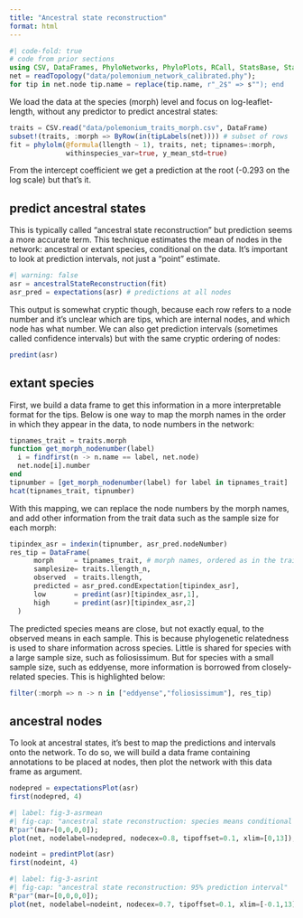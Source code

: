 ```yaml
---
title: "Ancestral state reconstruction"
format: html
---
```


```julia
#| code-fold: true
# code from prior sections
using CSV, DataFrames, PhyloNetworks, PhyloPlots, RCall, StatsBase, StatsModels
net = readTopology("data/polemonium_network_calibrated.phy");
for tip in net.node tip.name = replace(tip.name, r"_2$" => s""); end
```

We load the data at the species (morph) level and focus on log-leaflet-length,
without any predictor to predict ancestral states:
```julia
traits = CSV.read("data/polemonium_traits_morph.csv", DataFrame)
subset!(traits, :morph => ByRow(in(tipLabels(net)))) # subset of rows
fit = phylolm(@formula(llength ~ 1), traits, net; tipnames=:morph,
              withinspecies_var=true, y_mean_std=true)
```

From the intercept coefficient we get a prediction at the root
(-0.293 on the log scale) but that's it.

## predict ancestral states

This is typically called "ancestral state reconstruction" but prediction
seems a more accurate term. This technique estimates the mean of
nodes in the network: ancestral or extant species, conditional on the data.
It's important to look at prediction intervals, not just a "point" estimate.

```julia
#| warning: false
asr = ancestralStateReconstruction(fit)
asr_pred = expectations(asr) # predictions at all nodes
```

This output is somewhat cryptic though, because each row refers to a node
number and it's unclear which are tips, which are internal nodes, and
which node has what number.
We can also get prediction intervals (sometimes called confidence intervals)
but with the same cryptic ordering of nodes:
```julia
predint(asr)
```

## extant species

First, we build a data frame to get this information in a more interpretable
format for the tips. Below is one way to map the morph names in the
order in which they appear in the data, to node numbers in the network:

```julia
tipnames_trait = traits.morph
function get_morph_nodenumber(label)
  i = findfirst(n -> n.name == label, net.node)
  net.node[i].number
end
tipnumber = [get_morph_nodenumber(label) for label in tipnames_trait]
hcat(tipnames_trait, tipnumber)
```

With this mapping, we can replace the node numbers by the morph names,
and add other information from the trait data such as
the sample size for each morph:
```julia
tipindex_asr = indexin(tipnumber, asr_pred.nodeNumber)
res_tip = DataFrame(
      morph     = tipnames_trait, # morph names, ordered as in the trait data frame
      samplesize= traits.llength_n,
      observed  = traits.llength,
      predicted = asr_pred.condExpectation[tipindex_asr],
      low       = predint(asr)[tipindex_asr,1],
      high      = predint(asr)[tipindex_asr,2]
  )
```

The predicted species means are close, but not exactly equal, to the observed
means in each sample. This is because phylogenetic relatedness is used
to share information across species. Little is shared for species with a large
sample size, such as foliosissimum. But for species with a small sample size,
such as eddyense, more information is borrowed from closely-related species.
This is highlighted below:
```julia
filter(:morph => n -> n in ["eddyense","foliosissimum"], res_tip)
```

## ancestral nodes

To look at ancestral states, it's best to map the predictions and intervals
onto the network.
To do so, we will build a data frame containing annotations to be placed
at nodes, then plot the network with this data frame as argument.

```julia
nodepred = expectationsPlot(asr)
first(nodepred, 4)
```

```julia
#| label: fig-3-asrmean
#| fig-cap: "ancestral state reconstruction: species means conditional on data"
R"par"(mar=[0,0,0,0]);
plot(net, nodelabel=nodepred, nodecex=0.8, tipoffset=0.1, xlim=[0,13]);
```

```julia
nodeint = predintPlot(asr)
first(nodeint, 4)
```

```julia
#| label: fig-3-asrint
#| fig-cap: "ancestral state reconstruction: 95% prediction interval"
R"par"(mar=[0,0,0,0]);
plot(net, nodelabel=nodeint, nodecex=0.7, tipoffset=0.1, xlim=[-0.1,13]);
```
